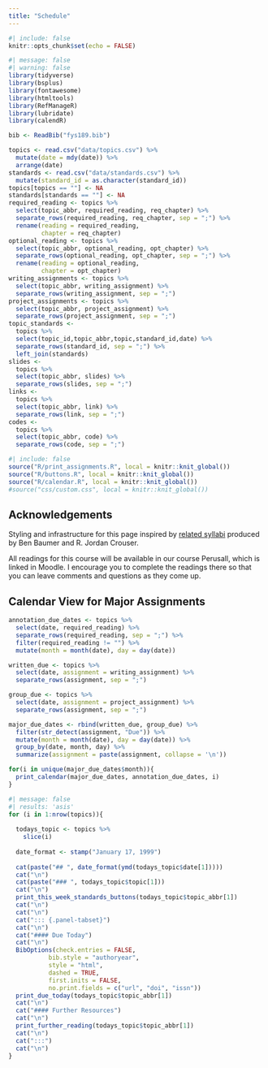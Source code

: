 ```yaml
---
title: "Schedule"
---
```


```r
#| include: false
knitr::opts_chunk$set(echo = FALSE)
```

```r
#| message: false
#| warning: false
library(tidyverse)
library(bsplus)
library(fontawesome)
library(htmltools)
library(RefManageR)
library(lubridate)
library(calendR)

bib <- ReadBib("fys189.bib")

topics <- read.csv("data/topics.csv") %>%
  mutate(date = mdy(date)) %>%
  arrange(date)
standards <- read.csv("data/standards.csv") %>%
  mutate(standard_id = as.character(standard_id))
topics[topics == ""] <- NA
standards[standards == ""] <- NA
required_reading <- topics %>%
  select(topic_abbr, required_reading, req_chapter) %>%
  separate_rows(required_reading, req_chapter, sep = ";") %>%
  rename(reading = required_reading,
         chapter = req_chapter)
optional_reading <- topics %>%
  select(topic_abbr, optional_reading, opt_chapter) %>%
  separate_rows(optional_reading, opt_chapter, sep = ";") %>%
  rename(reading = optional_reading,
         chapter = opt_chapter)
writing_assignments <- topics %>%
  select(topic_abbr, writing_assignment) %>%
  separate_rows(writing_assignment, sep = ";")
project_assignments <- topics %>%
  select(topic_abbr, project_assignment) %>%
  separate_rows(project_assignment, sep = ";")
topic_standards <- 
  topics %>%
  select(topic_id,topic_abbr,topic,standard_id,date) %>%
  separate_rows(standard_id, sep = ";") %>%
  left_join(standards)
slides <- 
  topics %>%
  select(topic_abbr, slides) %>%
  separate_rows(slides, sep = ";")
links <- 
  topics %>%
  select(topic_abbr, link) %>%
  separate_rows(link, sep = ";")
codes <- 
  topics %>%
  select(topic_abbr, code) %>%
  separate_rows(code, sep = ";")
```

```r
#| include: false
source("R/print_assignments.R", local = knitr::knit_global())
source("R/buttons.R", local = knitr::knit_global())
source("R/calendar.R", local = knitr::knit_global())
#source("css/custom.css", local = knitr::knit_global())
```

::: callout-note
## Acknowledgements

Styling and infrastructure for this page inspired by [related syllabi](https://beanumber.github.io/sds192/schedule.html) produced by Ben Baumer and R. Jordan Crouser.
:::

::: callout-tip
All readings for this course will be available in our course Perusall, which is linked in Moodle. I encourage you to complete the readings there so that you can leave comments and questions as they come up.
:::

:::{.callout-note collapse="true"}

## Calendar View for Major Assignments

```r
annotation_due_dates <- topics %>%
  select(date, required_reading) %>%
  separate_rows(required_reading, sep = ";") %>%
  filter(required_reading != "") %>%
  mutate(month = month(date), day = day(date))

written_due <- topics %>%
  select(date, assignment = writing_assignment) %>%
  separate_rows(assignment, sep = ";")

group_due <- topics %>%
  select(date, assignment = project_assignment) %>%
  separate_rows(assignment, sep = ";") 

major_due_dates <- rbind(written_due, group_due) %>%
  filter(str_detect(assignment, "Due")) %>%
  mutate(month = month(date), day = day(date)) %>%
  group_by(date, month, day) %>%
  summarize(assignment = paste(assignment, collapse = '\n'))

for(i in unique(major_due_dates$month)){
  print_calendar(major_due_dates, annotation_due_dates, i)
}
```

:::

```r
#| message: false
#| results: 'asis'
for (i in 1:nrow(topics)){
  
  todays_topic <- topics %>%
    slice(i)
  
  date_format <- stamp("January 17, 1999")
  
  cat(paste("## ", date_format(ymd(todays_topic$date[1]))))
  cat("\n")
  cat(paste("### ", todays_topic$topic[1]))
  cat("\n")
  print_this_week_standards_buttons(todays_topic$topic_abbr[1])
  cat("\n")
  cat("\n")
  cat("::: {.panel-tabset}")
  cat("\n")
  cat("#### Due Today")
  cat("\n")
  BibOptions(check.entries = FALSE,
           bib.style = "authoryear", 
           style = "html",
           dashed = TRUE,
           first.inits = FALSE, 
           no.print.fields = c("url", "doi", "issn"))
  print_due_today(todays_topic$topic_abbr[1])
  cat("\n")
  cat("#### Further Resources")
  cat("\n")
  print_further_reading(todays_topic$topic_abbr[1])
  cat("\n")
  cat(":::")
  cat("\n")
}
```

